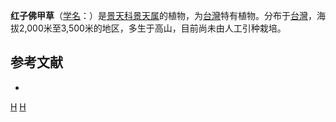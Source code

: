 {{Speciesbox 
| taxon = Sedum erythrospermum
| authority = [[早田文藏|Hayata]]
}}
'''红子佛甲草'''（[[学名|学名]]：{{lang|la|''Sedum erythrospermum''}}）是[[景天科|景天科]][[景天属|景天属]]的植物，为[[台灣|台灣]]特有植物。分布于[[台灣|台灣]]，海拔2,000米至3,500米的地区，多生于高山，目前尚未由人工引种栽培。

== 参考文献 ==
{{refbegin}}
* {{cite web| url =http://www.bioinfo.cn/db05/KmzwSpecies.php?action=view&id=4495| title =红子佛甲草（存疑种）| work =中国高等植物数据库全库| publisher =中国科学院微生物研究所| author =昆明植物研究所| accessdate =2009-02-25| deadurl =yes| archiveurl =https://web.archive.org/web/20160305042523/http://www.bioinfo.cn/db05/KmzwSpecies.php?action=view&id=4495| archivedate =2016-03-05}}
{{refend}}
{{Taxonbar|from=Q15231253}}

{{DEFAULTSORT:Sedum erythrospermum}}
[[Category:臺灣特有植物|H]]
[[Category:景天属|H]]
